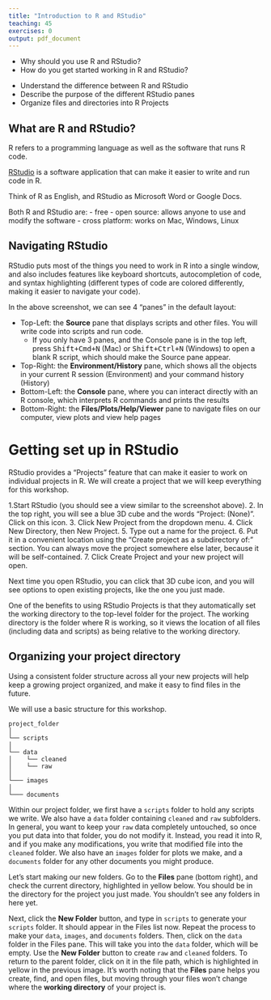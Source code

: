 ```yaml
---
title: "Introduction to R and RStudio"
teaching: 45
exercises: 0
output: pdf_document
---
```


:::::::::::::::::::::::::::::::::::::: questions 

- Why should you use R and RStudio?
- How do you get started working in R and RStudio?

::::::::::::::::::::::::::::::::::::::::::::::::

::::::::::::::::::::::::::::::::::::: objectives

- Understand the difference between R and RStudio
- Describe the purpose of the different RStudio panes
- Organize files and directories into R Projects

::::::::::::::::::::::::::::::::::::::::::::::::

## What are R and RStudio?

R refers to a programming language as well as the software that runs R code.

[RStudio](https://rstudio.com) is a software application that can make it easier to write and run code in R. 

Think of R as English, and RStudio as Microsoft Word or Google Docs.

Both R and RStudio are: 
- free
- open source: allows anyone to use and modify the software
- cross platform: works on Mac, Windows, Linux 


## Navigating RStudio

RStudio puts most of the things you need to work in R into a single window, and also includes features like keyboard shortcuts, autocompletion of code, and syntax highlighting (different types of code are colored differently, making it easier to navigate your code).



In the above screenshot, we can see 4 "panes" in the default layout:

- Top-Left: the **Source** pane that displays scripts and other files. You will write code into scripts and run code.
  - If you only have 3 panes, and the Console pane is in the top left, press <kbd>Shift+Cmd+N</kbd> (Mac) or <kbd>Shift+Ctrl+N</kbd> (Windows) to open a blank R script, which should make the Source pane appear.
- Top-Right: the **Environment/History** pane, which shows all the objects in your current R session (Environment) and your command history (History)
- Bottom-Left: the **Console** pane, where you can interact directly with an R console, which interprets R commands and prints the results
- Bottom-Right: the **Files/Plots/Help/Viewer** pane to navigate files on our computer, view plots and view help pages


# Getting set up in RStudio

RStudio provides a “Projects” feature that can make it easier to work on individual projects in R. We will create a project that we will keep everything for this workshop.

1.Start RStudio (you should see a view similar to the screenshot above).
2. In the top right, you will see a blue 3D cube and the words “Project: (None)”. Click on this icon.
3. Click New Project from the dropdown menu.
4. Click New Directory, then New Project.
5. Type out a name for the project.
6. Put it in a convenient location using the “Create project as a subdirectory of:” section.  You can always move the project somewhere else later, because it will be self-contained.
7. Click Create Project and your new project will open.

Next time you open RStudio, you can click that 3D cube icon, and you will see options to open existing projects, like the one you just made.

One of the benefits to using RStudio Projects is that they automatically set the working directory to the top-level folder for the project. The working directory is the folder where R is working, so it views the location of all files (including data and scripts) as being relative to the working directory.  


## Organizing your project directory

Using a consistent folder structure across all your new projects will help keep a growing project organized, and make it easy to find files in the future. 

We will use a basic structure for this workshop. 

```
project_folder
│
└── scripts
│
└── data
│    └── cleaned
│    └── raw
│
└─── images
│
└─── documents
```

Within our project folder, we first have a `scripts` folder to hold any scripts we write. We also have a `data` folder containing `cleaned` and `raw` subfolders. In general, you want to keep your `raw` data completely untouched, so once you put data into that folder, you do not modify it. Instead, you read it into R, and if you make any modifications, you write that modified file into the `cleaned` folder. We also have an `images` folder for plots we make, and a `documents` folder for any other documents you might produce.

Let's start making our new folders. Go to the **Files** pane (bottom right), and check the current directory, highlighted in yellow below. You should be in the directory for the project you just made. You shouldn't see any folders in here yet.


Next, click the **New Folder** button, and type in `scripts` to generate your `scripts` folder. It should appear in the Files list now. Repeat the process to make your `data`, `images`, and `documents` folders. Then, click on the `data` folder in the Files pane. This will take you into the `data` folder, which will be empty. Use the **New Folder** button to create `raw` and `cleaned` folders. To return to the parent folder, click on it in the file path, which is highlighted in yellow in the previous image. It's worth noting that the **Files** pane helps you create, find, and open files, but moving through your files won't change where the **working directory** of your project is.



